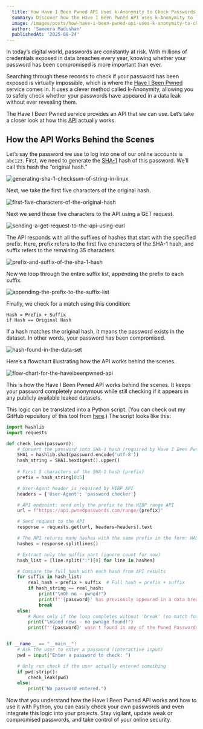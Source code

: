 ```yaml
---
  title: How Have I Been Pwned API Uses k-Anonymity to Check Passwords Privately
  summary: Discover how the Have I Been Pwned API uses k-Anonymity to let you safely check if your password has been compromised, without ever exposing it.
  image: /images/posts/how-have-i-been-pwned-api-uses-k-anonymity-to-check-passwords-privately/cover.svg
  author: 'Sameera Madushan'
  publishedAt: '2025-08-24'
---
```


In today’s digital world, passwords are constantly at risk. With millions of credentials exposed in data breaches every year, knowing whether your password has been compromised is more important than ever. 

Searching through these records to check if your password has been exposed is virtually impossible, which is where the [Have I Been Pwned](https://haveibeenpwned.com) service comes in. It uses a clever method called k-Anonymity, allowing you to safely check whether your passwords have appeared in a data leak without ever revealing them.

The Have I Been Pwned service provides an API that we can use. Let’s take a closer look at how this [API](https://haveibeenpwned.com/API/v3) actually works.

## How the API Works Behind the Scenes

Let’s say the password we use to log into one of our online accounts is ```abc123```. First, we need to generate the [SHA-1](https://en.wikipedia.org/wiki/SHA-1) hash of this password. We’ll call this hash the “original hash.”

![generating-sha-1-checksum-of-string-in-linux](/images/posts/how-have-i-been-pwned-api-uses-k-anonymity-to-check-passwords-privately/generating-sha-1-checksum-of-string-in-linux.png)

Next, we take the first five characters of the original hash.

![first-five-characters-of-the-original-hash](/images/posts/how-have-i-been-pwned-api-uses-k-anonymity-to-check-passwords-privately/first-five-characters-of-the-original-hash.png)

Next we send those five characters to the API using a GET request.

![sending-a-get-request-to-the-api-using-curl](/images/posts/how-have-i-been-pwned-api-uses-k-anonymity-to-check-passwords-privately/sending-a-get-request-to-the-api-using-curl.png)

The API responds with all the suffixes of hashes that start with the specified prefix. Here, prefix refers to the first five characters of the SHA-1 hash, and suffix refers to the remaining 35 characters.

![prefix-and-suffix-of-the-sha-1-hash](/images/posts/how-have-i-been-pwned-api-uses-k-anonymity-to-check-passwords-privately/prefix-and-suffix-of-the-sha-1-hash.png)

Now we loop through the entire suffix list, appending the prefix to each suffix.

![appending-the-prefix-to-the-suffix-list](/images/posts/how-have-i-been-pwned-api-uses-k-anonymity-to-check-passwords-privately/appending-the-prefix-to-the-suffix-list.png)

Finally, we check for a match using this condition:

```
Hash = Prefix + Suffix
if Hash == Original Hash
```
If a hash matches the original hash, it means the password exists in the dataset. In other words, your password has been compromised.

![hash-found-in-the-data-set](/images/posts/how-have-i-been-pwned-api-uses-k-anonymity-to-check-passwords-privately/hash-found-in-the-data-set.png)

Here’s a flowchart illustrating how the API works behind the scenes.

![flow-chart-for-the-haveibeenpwned-api](/images/posts/how-have-i-been-pwned-api-uses-k-anonymity-to-check-passwords-privately/flow-chart-for-the-haveibeenpwned-api.png)

This is how the Have I Been Pwned API works behind the scenes. It keeps your password completely anonymous while still checking if it appears in any publicly available leaked datasets.

This logic can be translated into a Python script. (You can check out my GitHub repository of this tool from [here](https://github.com/sameera-madushan/Pwned).) The script looks like this:

```python
import hashlib
import requests

def check_leak(password):
    # Convert the password into SHA-1 hash (required by Have I Been Pwned API)
    SHA1 = hashlib.sha1(password.encode('utf-8'))
    hash_string = SHA1.hexdigest().upper()
    
    # First 5 characters of the SHA-1 hash (prefix)
    prefix = hash_string[0:5]

    # User-Agent header is required by HIBP API
    headers = {'User-Agent': 'password checker'}

    # API endpoint: send only the prefix to the HIBP range API
    url = f"https://api.pwnedpasswords.com/range/{prefix}"

    # Send request to the API
    response = requests.get(url, headers=headers).text  

    # The API returns many hashes with the same prefix in the form: HASH_SUFFIX:COUNT
    hashes = response.splitlines()  

    # Extract only the suffix part (ignore count for now)
    hash_list = [line.split(":")[0] for line in hashes]

    # Compare the full hash with each hash from API results
    for suffix in hash_list:
        real_hash = prefix + suffix  # Full hash = prefix + suffix
        if hash_string == real_hash:
            print("\nOh no — pwned!")
            print(f"'{password}' has previously appeared in a data breach and should never be used.")
            break
    else:
        # Runs only if the loop completes without 'break' (no match found)
        print("\nGood news — no pwnage found!")
        print(f"'{password}' wasn't found in any of the Pwned Passwords loaded into Have I Been Pwned.")


if __name__ == "__main__":
    # Ask the user to enter a password (interactive input)
    pwd = input("Enter a password to check: ")

    # Only run check if the user actually entered something
    if pwd.strip():
        check_leak(pwd)
    else:
        print("No password entered.")

```
Now that you understand how the Have I Been Pwned API works and how to use it with Python, you can easily check your own passwords and even integrate this logic into your projects. Stay vigilant, update weak or compromised passwords, and take control of your online security.


